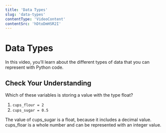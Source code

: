 ```yaml
---
title: 'Data Types'
slug: 'data-types'
contentType: 'VideoContent'
contentSrc: 'hDtoDmHSR2I'
---
```


# Data Types

In this video, you’ll learn about the different types of data that you can represent with Python code.

## Check Your Understanding

<FlashCard>
<Prompt>

Which of these variables is storing a value with the type float? 

1. `cups_flour = 2`
2. `cups_sugar = 0.5`

</Prompt>
<Answer>

 The value of cups_sugar is a float, because it includes a decimal value. cups_floar is a whole number and can be represented with an integer value.

</Answer>
</FlashCard>